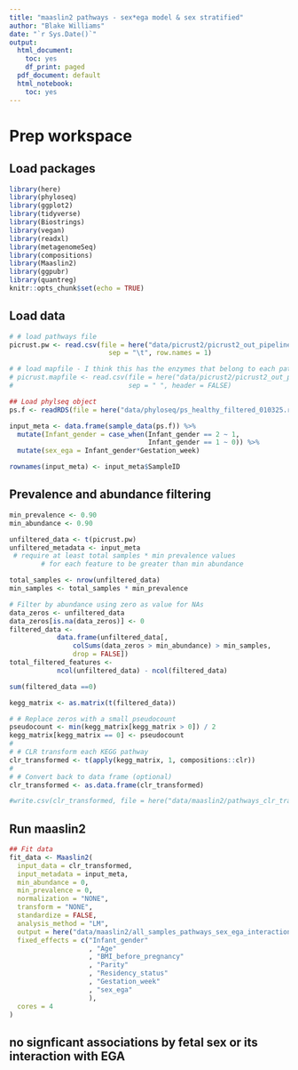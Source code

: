 ```yaml
---
title: "maaslin2 pathways - sex*ega model & sex stratified"
author: "Blake Williams"
date: "`r Sys.Date()`"
output:
  html_document:
    toc: yes
    df_print: paged
  pdf_document: default
  html_notebook:
    toc: yes
---
```


# Prep workspace
## Load packages
```r
library(here)
library(phyloseq)
library(ggplot2)
library(tidyverse)
library(Biostrings)
library(vegan)
library(readxl)
library(metagenomeSeq)
library(compositions)
library(Maaslin2)
library(ggpubr)
library(quantreg)
knitr::opts_chunk$set(echo = TRUE)
```

## Load data
```r
# # load pathways file
picrust.pw <- read.csv(file = here("data/picrust2/picrust2_out_pipeline/pathways_out/path_abun_unstrat.tsv"),
                         sep = "\t", row.names = 1)

# # load mapfile - I think this has the enzymes that belong to each pathway
# picrust.mapfile <- read.csv(file = here("data/picrust2/picrust2_out_pipeline/intermediate/pathways/parsed_mapfile.tsv"),
#                             sep = " ", header = FALSE)
```

```r
## Load phylseq object
ps.f <- readRDS(file = here("data/phyloseq/ps_healthy_filtered_010325.rds"))

input_meta <- data.frame(sample_data(ps.f)) %>%
  mutate(Infant_gender = case_when(Infant_gender == 2 ~ 1,
                                   Infant_gender == 1 ~ 0)) %>%
  mutate(sex_ega = Infant_gender*Gestation_week)

rownames(input_meta) <- input_meta$SampleID
```


## Prevalence and abundance filtering
```r
min_prevalence <- 0.90
min_abundance <- 0.90

unfiltered_data <- t(picrust.pw)
unfiltered_metadata <- input_meta
 # require at least total samples * min prevalence values 
        # for each feature to be greater than min abundance

total_samples <- nrow(unfiltered_data)
min_samples <- total_samples * min_prevalence

# Filter by abundance using zero as value for NAs
data_zeros <- unfiltered_data
data_zeros[is.na(data_zeros)] <- 0
filtered_data <-
            data.frame(unfiltered_data[, 
                colSums(data_zeros > min_abundance) > min_samples,
                drop = FALSE])
total_filtered_features <-
            ncol(unfiltered_data) - ncol(filtered_data)
```

```r
sum(filtered_data ==0)
```

```r
kegg_matrix <- as.matrix(t(filtered_data))

# # Replace zeros with a small pseudocount
pseudocount <- min(kegg_matrix[kegg_matrix > 0]) / 2
kegg_matrix[kegg_matrix == 0] <- pseudocount
#
# # CLR transform each KEGG pathway
clr_transformed <- t(apply(kegg_matrix, 1, compositions::clr))
#
# # Convert back to data frame (optional)
clr_transformed <- as.data.frame(clr_transformed)

#write.csv(clr_transformed, file = here("data/maaslin2/pathways_clr_transformed_final.csv"))
```


## Run maaslin2
```r
## Fit data
fit_data <- Maaslin2(
  input_data = clr_transformed,
  input_metadata = input_meta,
  min_abundance = 0,
  min_prevalence = 0,
  normalization = "NONE",
  transform = "NONE",
  standardize = FALSE,
  analysis_method = "LM",
  output = here("data/maaslin2/all_samples_pathways_sex_ega_interaction_clr_040225"),
  fixed_effects = c("Infant_gender"
                    , "Age"
                    , "BMI_before_pregnancy"
                    , "Parity"
                    , "Residency_status"
                    , "Gestation_week"
                    , "sex_ega"
                    ),
  cores = 4
)
```


## no signficant associations by fetal sex or its interaction with EGA
<!-- ## Plot data -->
<!-- ```{r} -->
<!-- # transpose picrust.pw -->
<!-- picrust_pw_t <- clr_transformed -->

<!-- picrust_pw_t <- data.frame(picrust_pw_t) -->

<!-- # Add the SampleID column if row names represent samples -->
<!-- picrust_pw_t$SampleID <- rownames(picrust_pw_t) -->

<!-- # Select only relevant columns from input_meta -->
<!-- input_meta_subset <- input_meta[, c("Infant_gender", "SampleID"), drop = FALSE] -->
<!-- #input_meta_subset$SampleID <- rownames(input_meta)  # Ensure SampleID column for merging -->

<!-- # Merge by SampleID -->
<!-- merged_df <- merge(picrust_pw_t, input_meta_subset, by = "SampleID", all.x = TRUE) -->
<!-- rownames(merged_df) <- merged_df$SampleID -->

<!-- merged_df <- merged_df[, -1] -->

<!-- # Create violin plot -->
<!-- my_comparisons <- list(c("0", "1")) -->
<!-- cols <- c("0" = "#50B93A", "1" = "#9C7FB9") -->
<!-- ggplot(merged_df, aes(x = as.factor(Infant_gender), y = PENTOSE.P.PWY, fill = as.character(Infant_gender))) + -->
<!--   geom_violin(trim = FALSE, alpha = 0.6) +  # Violin plot with transparency -->
<!--   geom_jitter(width = 0.2, alpha = 0.5) +       # Add jittered points for better visualization -->
<!--   stat_summary(fun = mean, geom = "crossbar", width = 0.5, color = "black") +  # Median line -->
<!--   scale_fill_manual(values = cols, labels = c("Male", "Female")) + -->
<!--   scale_x_discrete(labels = c("0" = "Male", "1" = "Female")) + -->
<!--   labs(title = "Distribution of Pentose.P.Pwy by Infant Gender", -->
<!--        x = "Fetal Sex", -->
<!--        y = "Pentose Phosphate Pathway") +  -->
<!--   theme_minimal() + -->
<!--   theme( -->
<!--     text = element_text(size = 16),  # Increases all text size -->
<!--     axis.text = element_text(size = 14),  # Axis tick labels -->
<!--     axis.title = element_text(size = 16),  # Axis titles -->
<!--     strip.text = element_text(size = 16),  # Facet labels (if used) -->
<!--     legend.text = element_text(size = 14),  # Legend text -->
<!--     legend.title = element_text(size = 14)  # Legend title -->
<!--   ) + -->
<!--   theme(legend.position = "none")  # Remove legend if needed -->
<!-- ``` -->

